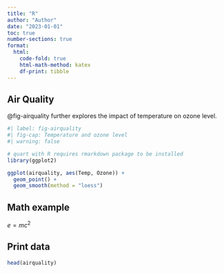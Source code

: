 ```yaml
---
title: "R"
author: "Author"
date: "2023-01-01"
toc: true
number-sections: true
format:
  html:
    code-fold: true
    html-math-method: katex
    df-print: tibble
---
```


## Air Quality

@fig-airquality further explores the impact of temperature on ozone level.

```r
#| label: fig-airquality
#| fig-cap: Temperature and ozone level
#| warning: false

# quart with R requires rmarkdown package to be installed
library(ggplot2)

ggplot(airquality, aes(Temp, Ozone)) + 
  geom_point() + 
  geom_smooth(method = "loess")
```


## Math example

$e = mc^2$


## Print data
```r
head(airquality)
```
